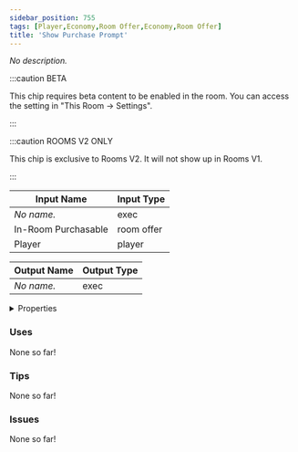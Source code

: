 ```yaml
---
sidebar_position: 755
tags: [Player,Economy,Room Offer,Economy,Room Offer]
title: 'Show Purchase Prompt'
---
```


*No description.*

:::caution BETA

This chip requires beta content to be enabled in the room. You can access the setting in "This Room -> Settings".

:::

:::caution ROOMS V2 ONLY

This chip is exclusive to Rooms V2. It will not show up in Rooms V1.

:::


<EsbSvg />

| Input Name | Input Type |
|-----------|-----------|
| *No name.* | exec |
| In-Room Purchasable | room offer |
| Player | player |

| Output Name | Output Type |
|-----------|-----------|
| *No name.* | exec |


<details>
  <summary>Properties</summary>
  <div>
    <div>
    <table>
      <thead>
        <tr>
          <th>Is beta required?</th>
          <th>✅</th>
        </tr>
        <tr>
          <th>Is this chip a trolling risk?</th>
          <th>❌</th>
        </tr>
        <tr>
          <th>Is this chip a role assignment risk?</th>
          <th>❌</th>
        </tr>
        <tr>
          <th>Chip UUID</th>
          <th>53a17ff2-a6fe-4b69-adb0-1b1fdf5a7de0</th>
        </tr>
      </thead>
    </table>
    </div>
  </div>
</details>

### Uses

None so far!

### Tips

None so far!

### Issues

None so far!
